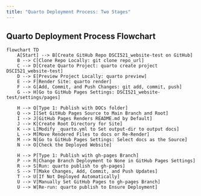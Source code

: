 ```yaml
---
title: "Quarto Deployment Process: Two Stages"
---
```


## Quarto Deployment Process Flowchart

```mermaid

flowchart TD
    A[Start] --> B[Create GitHub Repo DSCI521_website-test on GitHub]
    B --> C[Clone Repo Locally: git clone repo_url]
    C --> D[Create Quarto Project: quarto create project DSCI521_website-test]
    D --> E[Preview Project Locally: quarto preview]
    E --> F[Render Site: quarto render]
    F --> G[Add, Commit, and Push Changes: git add, commit, push]
    G --> H[Go to GitHub Pages Settings: DSCI521_website-test/settings/pages]

    H --> Q[Type 1: Publish with DOCs folder]
    Q --> I[Set GitHub Pages Source to Main Branch and Root]
    I --> J[GitHub Pages Renders README.md by Default]
    J --> K[Create Root Directory for Site]
    K --> L[Modify _quarto.yml to Set output-dir to output docs]
    L --> M[Move Rendered Files to docs or Re-Render]
    M --> N[Go to GitHub Pages Settings: Select docs as the Source]
    N --> O[Check the Deployed Website]

    H --> P[Type 1: Publish with gh-pages Branch]
    P --> R[Change Branch Deployment to None in GitHub Pages Settings]
    R --> S[Run: quarto publish to gh-pages]
    S --> T[Make Changes, Add, Commit, and Push Updates]
    T --> U[If Not Deployed Automatically]
    U --> V[Manually Set GitHub Pages to gh-pages Branch]
    U --> W[Re-run: quarto publish to Ensure Deployment]
  
```